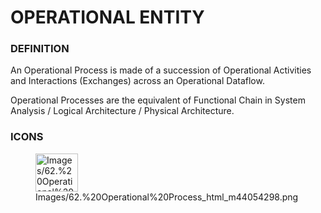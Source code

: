             
= OPERATIONAL ENTITY =
 
=== DEFINITION ===
 
An Operational Process is made of a succession of Operational Activities and Interactions (Exchanges) across an Operational Dataflow.

 
Operational Processes are the equivalent of Functional Chain in System Analysis / Logical Architecture / Physical Architecture.

 
=== ICONS ===
 
[[Image:Images/62.%20Operational%20Process_html_m44054298.png|68x61px]]

   